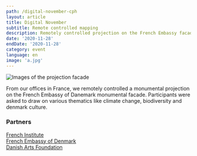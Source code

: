 ```yaml
---
path: /digital-november-cph
layout: article
title: Digital November
subtitle: Remote controlled mapping
description: Remotely controlled projection on the French Embassy facade of Copenhagen for Digital November, an international event organised by the French Institute.
date: '2020-11-28'
endDate: '2020-11-28'
category: event
language: en
image: 'a.jpg'
---
```


![Images of the projection facade](cph.jpg)

From our offices in France, we remotely controlled a monumental projection on the French Embassy of Danemark monumental facade. Participants were asked to draw on various thematics like climate change, biodiversity and denmark culture.

### Partners

[French Institute](https://www.institutfrancais.com/)  
[French Embassy of Denmark](https://dk.ambafrance.org/)  
[Danish Arts Foundation](https://www.kunst.dk/)
